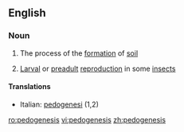 ==English==

===Noun===
{{wikipedia}}
{{en-noun|-}}

#{{geology}} The process of the [[formation]] of [[soil]]
#{{biology}} [[larval|Larval]] or [[preadult]] [[reproduction]] in some [[insect]]s

====Translations====
{{top}}
*Italian: [[pedogenesi]] {{f}} (1,2)
{{mid}}

{{bottom}}

[[ro:pedogenesis]]
[[vi:pedogenesis]]
[[zh:pedogenesis]]